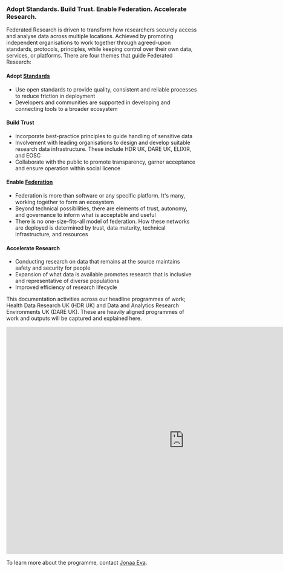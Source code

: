 
<div style={{ display: "flex", flexDirection: "column", alignItems: "center", paddingTop: "2rem" }}>

  ### Adopt Standards. Build Trust. Enable Federation. Accelerate Research.

</div>

Federated Research is driven to transform how researchers securely access and analyse data across multiple locations. Achieved by promoting independent organisations to work together through agreed-upon standards, protocols, principles, while keeping control over their own data, services, or platforms. There are four themes that guide Federated Research:

#### Adopt [Standards](https://docs.federated-analytics.ac.uk/standards)
- Use open standards to provide quality, consistent and reliable processes to reduce friction in deployment
- Developers and communities are supported in developing and connecting tools to a broader ecosystem

#### Build Trust
- Incorporate best-practice principles to guide handling of sensitive data
- Involvement with leading organisations to design and develop suitable research data infrastructure. These include HDR UK, DARE UK, ELIXIR, and EOSC
- Collaborate with the public to promote transparency, garner acceptance and ensure operation within social licence

#### Enable [Federation](https://docs.federated-analytics.ac.uk/trellis)
- Federation is more than software or any specific platform. It's many, working together to form an ecosystem
- Beyond technical possibilities, there are elements of trust, autonomy, and governance to inform what is acceptable and useful
- There is no one-size-fits-all model of federation. How these networks are deployed is determined by trust, data maturity, technical infrastructure, and resources

#### Accelerate Research
- Conducting research on data that remains at the source maintains safety and security for people
- Expansion of what data is available promotes research that is inclusive and representative of diverse populations
- Improved efficiency of research lifecycle

This documentation activities across our headline programmes of work; Health Data Research UK (HDR UK) and Data and Analytics Research Environments UK (DARE UK). These are heavily aligned programmes of work and outputs will be captured and explained here.

<iframe src="https://embed.kumu.io/a86eb2c5c09d8ee2c72f284e0e647a19" width="940" height="600" frameborder="0"></iframe>

To learn more about the programme, contact [Jonaa Eva](mailto:jonaa.eva@nottingham.ac.uk).
